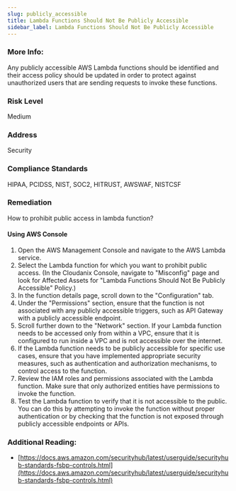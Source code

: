 ```yaml
---
slug: publicly_accessible
title: Lambda Functions Should Not Be Publicly Accessible
sidebar_label: Lambda Functions Should Not Be Publicly Accessible
---
```


### More Info:

Any publicly accessible AWS Lambda functions should be identified and their access policy should be updated in order to protect against unauthorized users that are sending requests to invoke these functions.

### Risk Level

Medium

### Address

Security

### Compliance Standards

HIPAA, PCIDSS, NIST, SOC2, HITRUST, AWSWAF, NISTCSF

### Remediation

How to prohibit public access in lambda function?

#### Using AWS Console

1. Open the AWS Management Console and navigate to the AWS Lambda service.
2. Select the Lambda function for which you want to prohibit public access.
    (In the Cloudanix Console, navigate to "Misconfig" page and look for Affected Assets for "Lambda Functions Should Not Be Publicly Accessible" Policy.)
3. In the function details page, scroll down to the "Configuration" tab.
4. Under the "Permissions" section, ensure that the function is not associated with any publicly accessible triggers, such as API Gateway with a publicly accessible endpoint.
5. Scroll further down to the "Network" section. If your Lambda function needs to be accessed only from within a VPC, ensure that it is configured to run inside a VPC and is not accessible over the internet.
6. If the Lambda function needs to be publicly accessible for specific use cases, ensure that you have implemented appropriate security measures, such as authentication and authorization mechanisms, to control access to the function.
7. Review the IAM roles and permissions associated with the Lambda function. Make sure that only authorized entities have permissions to invoke the function.
8. Test the Lambda function to verify that it is not accessible to the public. You can do this by attempting to invoke the function without proper authentication or by checking that the function is not exposed through publicly accessible endpoints or APIs.

### Additional Reading:

- [https://docs.aws.amazon.com/securityhub/latest/userguide/securityhub-standards-fsbp-controls.html](https://docs.aws.amazon.com/securityhub/latest/userguide/securityhub-standards-fsbp-controls.html) 

